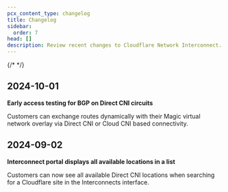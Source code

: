 ```yaml
---
pcx_content_type: changelog
title: Changelog
sidebar:
  order: 7
head: []
description: Review recent changes to Cloudflare Network Interconnect.
---
```



{/* <!-- Actual content lives in /src/content/changelog/network-interconnect/. Update the file there for new entries to appear here. For more details, refer to https://developers.cloudflare.com/style-guide/documentation-content-strategy/content-types/changelog/#yaml-file --> */}

<ProductChangelog product="network-interconnect" hideEntry="2024-06-16-cloudflare-one"/>

## 2024-10-01

**Early access testing for BGP on Direct CNI circuits**

Customers can exchange routes dynamically with their Magic virtual network overlay via Direct CNI or Cloud CNI based connectivity.

## 2024-09-02

**Interconnect portal displays all available locations in a list**

Customers can now see all available Direct CNI locations when searching for a Cloudflare site in the Interconnects interface.
